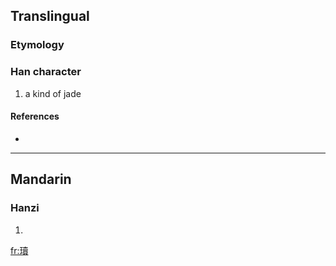 ==Translingual==

===Etymology===
{{Han compound|玉|賣|c1=s|c2=p|t1=jade|ls=psc}}

===Han character===
{{Han char|rn=96|rad=玉|as=15|sn=19|four=|canj=一土土田金 (MGGWC)}}

# a kind of jade

====References====
* {{Han ref|kx=0744.280|dkj=21320|dj=1153.110|hdz=21144.110|uh=74C4|ud=29892}}

----

==Mandarin==

===Hanzi===
{{cmn-hanzi|pin=[[dú]] ([[du2]])|wg=tu<sup>2</sup>}}

# {{defn|Mandarin|sort=玉15}}

[[fr:瓄]]